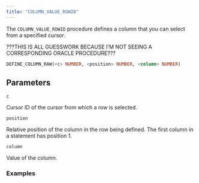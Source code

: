 ```yaml
---
title: "COLUMN_VALUE_ROWID"
---
```


The `COLUMN_VALUE_ROWID` procedure defines a column that you can select from a specified cursor. 

???THIS IS ALL GUESSWORK BECAUSE I'M NOT SEEING A CORRESPONDING ORACLE PROCEDURE???

```sql
DEFINE_COLUMN_RAW(<c> NUMBER, <position> NUMBER, <column> NUMBER)
```

## Parameters

`c`

 Cursor ID of the cursor from which a row is selected.

`position`

 Relative position of the column in the row being defined. The first column in a statement has position 1.

`column`

 Value of the column. 



### Examples


```sql



```
